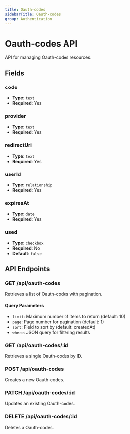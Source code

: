 ```yaml
---
title: Oauth-codes
sidebarTitle: Oauth-codes
group: Authentication
---
```


# Oauth-codes API

API for managing Oauth-codes resources.

## Fields

### code

- **Type**: `text`
- **Required**: Yes




### provider

- **Type**: `text`
- **Required**: Yes




### redirectUri

- **Type**: `text`
- **Required**: Yes




### userId

- **Type**: `relationship`
- **Required**: Yes




### expiresAt

- **Type**: `date`
- **Required**: Yes




### used

- **Type**: `checkbox`
- **Required**: No
- **Default**: `false`




## API Endpoints

### GET /api/oauth-codes
Retrieves a list of Oauth-codes with pagination.

#### Query Parameters
- `limit`: Maximum number of items to return (default: 10)
- `page`: Page number for pagination (default: 1)
- `sort`: Field to sort by (default: createdAt)
- `where`: JSON query for filtering results

### GET /api/oauth-codes/:id
Retrieves a single Oauth-codes by ID.

### POST /api/oauth-codes
Creates a new Oauth-codes.

### PATCH /api/oauth-codes/:id
Updates an existing Oauth-codes.

### DELETE /api/oauth-codes/:id
Deletes a Oauth-codes.

